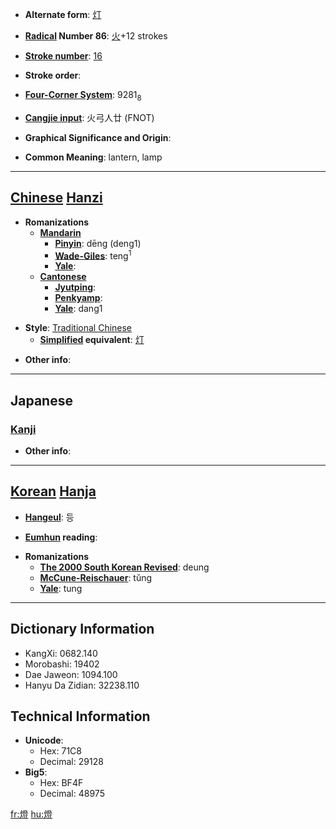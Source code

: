 * '''Alternate form''': [[灯]]

* '''[[Wiktionary:Chinese radical index| Radical]] Number 86''': [[Wiktionary:Chinese radical index 火|火]]+12 strokes

* '''[[Wiktionary:Chinese total strokes index|Stroke number]]''': [[Wiktionary:Chinese total strokes index 16|16]]

* '''Stroke order''': 

* '''[[Wiktionary:Chinese four corner index|Four-Corner System]]''': 9281<sub>8</sub>

* '''[[Wiktionary:Chinese Cangjie index|Cangjie input]]''': 火弓人廿 (FNOT)

* '''Graphical Significance and Origin''': 

* '''Common Meaning''': lantern, lamp

----

== [[Chinese]] [[Hanzi]] ==

* '''Romanizations'''
** '''[[Mandarin]]'''
*** '''[[Pinyin]]''': dēng (deng1)
*** '''[[Wade-Giles]]''': teng<sup>1</sup>
*** '''[[Yale]]''': 
** '''[[Cantonese]]'''
*** '''[[Jyutping]]''':
*** '''[[Penkyamp]]''': 
*** '''[[Yale]]''': dang1

* '''Style''': [[Traditional Chinese]] 
** '''[[Simplified Chinese|Simplified]] equivalent''': [[灯]]

* '''Other info''': 

----

==Japanese==
===[[Kanji]]===
{{kanji|on readings=[[とう]] (tō)|kun readings=[[ともしび]] (tomoshibi), [[ひ]] (hi)}}

* '''Other info''':  

----

== [[Korean]] [[Hanja]] ==

* '''[[Hangeul]]''': 등

* '''[[Eumhun]] reading''': 

* '''Romanizations'''
** '''[[The 2000 South Korean Revised Romanization|The 2000 South Korean Revised]]''': deung
** '''[[McCune-Reischauer]]''': tŭng
** '''[[Yale]]''': tung

----

== Dictionary Information ==

* KangXi: 0682.140
* Morobashi: 19402
* Dae Jaweon: 1094.100
* Hanyu Da Zidian: 32238.110

== Technical Information ==

* '''Unicode''':
** Hex: 71C8
** Decimal: 29128
* '''Big5''':
** Hex: BF4F
** Decimal: 48975

[[fr:燈]]
[[hu:燈]]